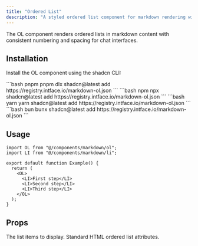 ```yaml
---
title: "Ordered List"
description: "A styled ordered list component for markdown rendering with proper numbering and spacing."
---
```


The OL component renders ordered lists in markdown content with consistent numbering and spacing for chat interfaces.

## Installation

Install the OL component using the shadcn CLI:

<CodeGroup>
  ```bash pnpm 
  pnpm dlx shadcn@latest add https://registry.intface.io/markdown-ol.json
  ```
  ```bash npm 
  npx shadcn@latest add https://registry.intface.io/markdown-ol.json
  ```
  ```bash yarn 
  yarn shadcn@latest add https://registry.intface.io/markdown-ol.json
  ```
  ```bash bun 
  bunx shadcn@latest add https://registry.intface.io/markdown-ol.json
  ```
</CodeGroup>

## Usage

```tsx
import OL from "@/components/markdown/ol";
import LI from "@/components/markdown/li";

export default function Example() {
  return (
    <OL>
      <LI>First step</LI>
      <LI>Second step</LI>
      <LI>Third step</LI>
    </OL>
  );
}
```

## Props

<ParamField body="children" type="React.ReactNode" required>
  The list items to display.
</ParamField>

<ParamField body="...props" type="React.HTMLAttributes<HTMLOListElement>">
  Standard HTML ordered list attributes.
</ParamField>